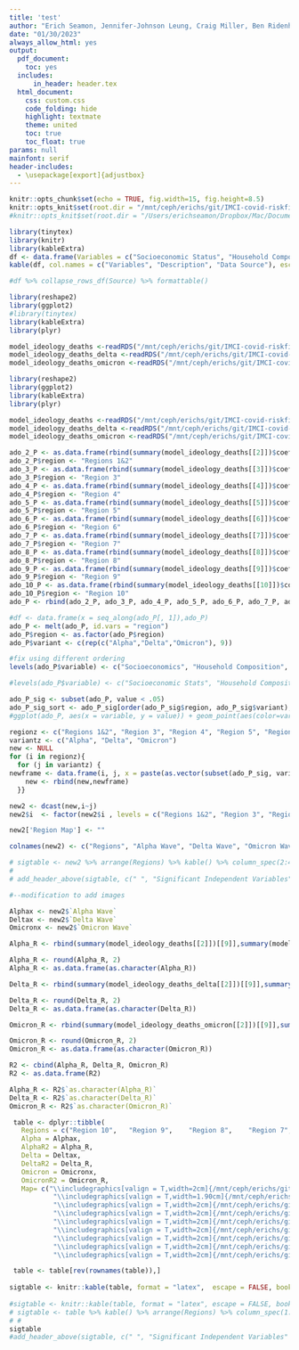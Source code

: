 ```yaml
---
title: 'test'
author: "Erich Seamon, Jennifer-Johnson Leung, Craig Miller, Ben Ridenhour"
date: "01/30/2023"
always_allow_html: yes
output:
  pdf_document:
    toc: yes
  includes:
      in_header: header.tex
  html_document:
    css: custom.css
    code_folding: hide
    highlight: textmate
    theme: united
    toc: true
    toc_float: true
params: null
mainfont: serif
header-includes:
  - \usepackage[export]{adjustbox}
---
```



```r
knitr::opts_chunk$set(echo = TRUE, fig.width=15, fig.height=8.5)
knitr::opts_knit$set(root.dir = "/mnt/ceph/erichs/git/IMCI-covid-riskfinal/")  # with something else than `getwd()`
#knitr::opts_knit$set(root.dir = "/Users/erichseamon/Dropbox/Mac/Documents/GitHub/IMCI-covid-riskfinal/")
```


```r

library(tinytex)
library(knitr)
library(kableExtra)
df <- data.frame(Variables = c("Socioeconomic Status", "Household Composition and Disability", "Minority Status", "Housing Type and Transportation", "Obesity", "Unemployment", "Uninsured Adults", "Social Associations", "Diabetes", "Food Insecurity", "Broadband Access", "Population Density", "Population Age 65+", "Democratic Voting Percentage", "Vaccination Rate", "Population adjusted COVID-19 deaths*"), Description = linebreak(c("Index which represents income, poverty, employment, and education.", "Index with represents age, single parenting, and disability.", "Index which represents race and ethnicity.","Index which represents housing structure, crowding and vehicle access.", "Number of people who are obese, at a county level.","Number of unemployed adults per county.", "Number of uninsured adults per county.", "Number of people who are members of a social organization (churches, clubs, etc).","Number of people with diabetes at a county level.", "Index indicating the relative level of food insecurity in a county.", "Number of people without broadband access.", "Population density at a county level.", "Number of people age 65 or older in a county.", "Represents voting outcomes from the 2020 presidential general election.","CDC data for two dose vaccination rates at a county level, ending in April 1, 2022.", "Population-adjusted COVID-19 deaths per county.")), Source = linebreak(c("Social Vulnerability Indices (SVI) taken from the US Census agency for toxic substances and disease registry (ATSDR)", "Social Vulnerability Indices (SVI) taken from the US Census agency for toxic substances and disease registry (ATSDR)", "Social Vulnerability Indices (SVI) taken from the US Census agency for toxic substances and disease registry (ATSDR)", "Social Vulnerability Indices (SVI) taken from the US Census agency for toxic substances and disease registry (ATSDR)", "University of Wisconsin's Population Health Institute", "University of Wisconsin's Population Health Institute","University of Wisconsin's Population Health Institute", "University of Wisconsin's Population Health Institute","University of Wisconsin's Population Health Institute", "University of Wisconsin's Population Health Institute","University of Wisconsin's Population Health Institute","2020 US Census", "2020 US Census","Massachusettes Institute of Technology's (MIT) Election Lab","US Centers for Disease Control (CDC)", "US Centers for Disease Control (CDC)")))
kable(df, col.names = c("Variables", "Description", "Data Source"), escape = F, caption = "Table T1: Variable Descriptions. * = dependent variable") %>% column_spec(3, width = "3in") %>% column_spec(c(1:2), width = "2in") %>% kable_styling(full_width = FALSE,latex_options = c("hold_position", "scale_down"), font_size = 10) %>% collapse_rows(columns = 3) 

#df %>% collapse_rows_df(Source) %>% formattable()

```

```r


library(reshape2)
library(ggplot2)
#library(tinytex)
library(kableExtra)
library(plyr)

model_ideology_deaths <-readRDS("/mnt/ceph/erichs/git/IMCI-covid-riskfinal/linear_models/model_ideology_deaths.RDS")
model_ideology_deaths_delta <-readRDS("/mnt/ceph/erichs/git/IMCI-covid-riskfinal/linear_models/model_ideology_deaths_delta.RDS")
model_ideology_deaths_omicron <-readRDS("/mnt/ceph/erichs/git/IMCI-covid-riskfinal/linear_models/model_ideology_deaths_omicron.RDS")


```



```r

library(reshape2)
library(ggplot2)
library(kableExtra)
library(plyr)

model_ideology_deaths <-readRDS("/mnt/ceph/erichs/git/IMCI-covid-riskfinal/linear_models/model_ideology_deaths.RDS")
model_ideology_deaths_delta <-readRDS("/mnt/ceph/erichs/git/IMCI-covid-riskfinal/linear_models/model_ideology_deaths_delta.RDS")
model_ideology_deaths_omicron <-readRDS("/mnt/ceph/erichs/git/IMCI-covid-riskfinal/linear_models/model_ideology_deaths_omicron.RDS")

ado_2_P <- as.data.frame(rbind(summary(model_ideology_deaths[[2]])$coefficients[2:15,4], summary(model_ideology_deaths_delta[[2]])$coefficients[2:15,4], summary(model_ideology_deaths_omicron[[2]])$coefficients[2:15,4])) 
ado_2_P$region <- "Regions 1&2"
ado_3_P <- as.data.frame(rbind(summary(model_ideology_deaths[[3]])$coefficients[2:15,4], summary(model_ideology_deaths_delta[[3]])$coefficients[2:15,4], summary(model_ideology_deaths_omicron[[3]])$coefficients[2:15,4])) 
ado_3_P$region <- "Region 3"
ado_4_P <- as.data.frame(rbind(summary(model_ideology_deaths[[4]])$coefficients[2:15,4], summary(model_ideology_deaths_delta[[4]])$coefficients[2:15,4], summary(model_ideology_deaths_omicron[[4]])$coefficients[2:15,4]) )
ado_4_P$region <- "Region 4"
ado_5_P <- as.data.frame(rbind(summary(model_ideology_deaths[[5]])$coefficients[2:15,4], summary(model_ideology_deaths_delta[[5]])$coefficients[2:15,4], summary(model_ideology_deaths_omicron[[5]])$coefficients[2:15,4]) )
ado_5_P$region <- "Region 5"
ado_6_P <- as.data.frame(rbind(summary(model_ideology_deaths[[6]])$coefficients[2:15,4], summary(model_ideology_deaths_delta[[6]])$coefficients[2:15,4], summary(model_ideology_deaths_omicron[[6]])$coefficients[2:15,4]) )
ado_6_P$region <- "Region 6"
ado_7_P <- as.data.frame(rbind(summary(model_ideology_deaths[[7]])$coefficients[2:15,4], summary(model_ideology_deaths_delta[[7]])$coefficients[2:15,4], summary(model_ideology_deaths_omicron[[7]])$coefficients[2:15,4]) )
ado_7_P$region <- "Region 7"
ado_8_P <- as.data.frame(rbind(summary(model_ideology_deaths[[8]])$coefficients[2:15,4], summary(model_ideology_deaths_delta[[8]])$coefficients[2:15,4], summary(model_ideology_deaths_omicron[[8]])$coefficients[2:15,4]) )
ado_8_P$region <- "Region 8"
ado_9_P <- as.data.frame(rbind(summary(model_ideology_deaths[[9]])$coefficients[2:15,4], summary(model_ideology_deaths_delta[[9]])$coefficients[2:15,4], summary(model_ideology_deaths_omicron[[9]])$coefficients[2:15,4]) )
ado_9_P$region <- "Region 9"
ado_10_P <- as.data.frame(rbind(summary(model_ideology_deaths[[10]])$coefficients[2:15,4], summary(model_ideology_deaths_delta[[10]])$coefficients[2:15,4], summary(model_ideology_deaths_omicron[[10]])$coefficients[2:15,4]) )
ado_10_P$region <- "Region 10"
ado_P <- rbind(ado_2_P, ado_3_P, ado_4_P, ado_5_P, ado_6_P, ado_7_P, ado_8_P, ado_9_P, ado_10_P)

#df <- data.frame(x = seq_along(ado_P[, 1]),ado_P)
ado_P <- melt(ado_P, id.vars = "region")
ado_P$region <- as.factor(ado_P$region)
ado_P$variant <- c(rep(c("Alpha","Delta","Omicron"), 9))

#fix using different ordering
levels(ado_P$variable) <- c("Socioeconomics", "Household Composition", "Housing Type", "Unemployment", "Food Insecurity", "Broadband Access", "Diabetes", "Obesity", "Population Density", "Social Associations", "Age over 65+", "Voting", "Vaccination Rate", "Minority Status")

#levels(ado_P$variable) <- c("Socioeconomic Stats", "Household Composition and Disability", "Minority Status and Language", "Housing Type and Transportation", "Democratic Voting Pct", "Vaccination Rate", "Population Density", "Obesity", "Unemployment", "Uninsured Adults", "Social Associations", "Diabetes", "Food Insecurity", "Lack of Broadband Access", "Age over 65+")

ado_P_sig <- subset(ado_P, value < .05)
ado_P_sig_sort <- ado_P_sig[order(ado_P_sig$region, ado_P_sig$variant),]
#ggplot(ado_P, aes(x = variable, y = value)) + geom_point(aes(color=variant, shape = variant), size=2)+ theme_bw() +geom_hline(yintercept=.05, linetype='dotted', col = 'red') + theme(axis.text.x=element_text(angle = 90, hjust=0.95,vjust=0.2, size=10, family="serif"), panel.grid.major = element_blank(), panel.grid.minor = element_blank()) + facet_grid(region ~ .) + scale_shape(solid = FALSE)

regionz <- c("Regions 1&2", "Region 3", "Region 4", "Region 5", "Region 6", "Region 7", "Region 8", "Region 9", "Region 10")
variantz <- c("Alpha", "Delta", "Omicron")
new <- NULL
for (i in regionz){
  for (j in variantz) {
newframe <- data.frame(i, j, x = paste(as.vector(subset(ado_P_sig, variant == j & region == i)$variable), collapse = ', '))
    new <- rbind(new,newframe)
  }}

new2 <- dcast(new,i~j)
new2$i  <- factor(new2$i , levels = c("Regions 1&2", "Region 3", "Region 4", "Region 5", "Region 6", "Region 7", "Region 8", "Region 9", "Region 10"))

new2['Region Map'] <- ""

colnames(new2) <- c("Regions", "Alpha Wave", "Delta Wave", "Omicron Wave", "Region Map")

# sigtable <- new2 %>% arrange(Regions) %>% kable() %>% column_spec(2:4, width = "1.8in") %>% column_spec(5, width = "1.8in",  image=spec_image("/mnt/ceph/erichs/git/IMCI-covid-riskfinal/region_pngs/region1.png", 50,50)) %>% kable_styling(full_width = FALSE, latex_options = "hold_position") 
# 
# add_header_above(sigtable, c(" ", "Significant Independent Variables" = 4))

#--modification to add images

Alphax <- new2$`Alpha Wave`
Deltax <- new2$`Delta Wave`
Omicronx <- new2$`Omicron Wave`

Alpha_R <- rbind(summary(model_ideology_deaths[[2]])[[9]],summary(model_ideology_deaths[[3]])[[9]],summary(model_ideology_deaths[[4]])[[9]],summary(model_ideology_deaths[[5]])[[9]],summary(model_ideology_deaths[[6]])[[9]],summary(model_ideology_deaths[[7]])[[9]],summary(model_ideology_deaths[[8]])[[9]],summary(model_ideology_deaths[[9]])[[9]],summary(model_ideology_deaths[[10]])[[9]])

Alpha_R <- round(Alpha_R, 2)
Alpha_R <- as.data.frame(as.character(Alpha_R))

Delta_R <- rbind(summary(model_ideology_deaths_delta[[2]])[[9]],summary(model_ideology_deaths_delta[[3]])[[9]],summary(model_ideology_deaths_delta[[4]])[[9]],summary(model_ideology_deaths_delta[[5]])[[9]],summary(model_ideology_deaths_delta[[6]])[[9]],summary(model_ideology_deaths_delta[[7]])[[9]],summary(model_ideology_deaths_delta[[8]])[[9]],summary(model_ideology_deaths_delta[[9]])[[9]],summary(model_ideology_deaths_delta[[10]])[[9]])

Delta_R <- round(Delta_R, 2)
Delta_R <- as.data.frame(as.character(Delta_R))

Omicron_R <- rbind(summary(model_ideology_deaths_omicron[[2]])[[9]],summary(model_ideology_deaths_omicron[[3]])[[9]],summary(model_ideology_deaths_omicron[[4]])[[9]],summary(model_ideology_deaths_omicron[[5]])[[9]],summary(model_ideology_deaths_omicron[[6]])[[9]],summary(model_ideology_deaths_omicron[[7]])[[9]],summary(model_ideology_deaths_omicron[[8]])[[9]],summary(model_ideology_deaths_omicron[[9]])[[9]],summary(model_ideology_deaths_omicron[[10]])[[9]])

Omicron_R <- round(Omicron_R, 2)
Omicron_R <- as.data.frame(as.character(Omicron_R))

R2 <- cbind(Alpha_R, Delta_R, Omicron_R)
R2 <- as.data.frame(R2)

Alpha_R <- R2$`as.character(Alpha_R)`
Delta_R <- R2$`as.character(Delta_R)`
Omicron_R <- R2$`as.character(Omicron_R)`

 table <- dplyr::tibble(
   Regions = c("Region 10",   "Region 9",    "Region 8",    "Region 7",    "Region 6",    "Region 5",    "Region 4",    "Region 3",    "Regions 1-2"),
   Alpha = Alphax,
   AlphaR2 = Alpha_R,
   Delta = Deltax,
   DeltaR2 = Delta_R,
   Omicron = Omicronx,
   OmicronR2 = Omicron_R,
   Map= c("\\includegraphics[valign = T,width=2cm]{/mnt/ceph/erichs/git/IMCI-covid-riskfinal/region_pngs/region10.png}",
           "\\includegraphics[valign = T,width=1.90cm]{/mnt/ceph/erichs/git/IMCI-covid-riskfinal/region_pngs/region9.png}",
           "\\includegraphics[valign = T,width=2cm]{/mnt/ceph/erichs/git/IMCI-covid-riskfinal/region_pngs/region8.png}",
           "\\includegraphics[valign = T,width=2cm]{/mnt/ceph/erichs/git/IMCI-covid-riskfinal/region_pngs/region7.png}",
           "\\includegraphics[valign = T,width=2cm]{/mnt/ceph/erichs/git/IMCI-covid-riskfinal/region_pngs/region6.png}",
           "\\includegraphics[valign = T,width=2cm]{/mnt/ceph/erichs/git/IMCI-covid-riskfinal/region_pngs/region5.png}",
           "\\includegraphics[valign = T,width=2cm]{/mnt/ceph/erichs/git/IMCI-covid-riskfinal/region_pngs/region4.png}",
           "\\includegraphics[valign = T,width=2cm]{/mnt/ceph/erichs/git/IMCI-covid-riskfinal/region_pngs/region3.png}",
           "\\includegraphics[valign = T,width=2cm]{/mnt/ceph/erichs/git/IMCI-covid-riskfinal/region_pngs/region1.png}"))

 table <- table[rev(rownames(table)),]
 
sigtable <- knitr::kable(table, format = "latex",  escape = FALSE, booktabs=T) %>% column_spec(c(2,4,6), width = "1in") %>% column_spec(c(3,5,7), width = ".5in") %>% column_spec(8, width = ".5in") %>% kable_styling(full_width = FALSE, latex_options = "hold_position", font_size=8)
 
#sigtable <- knitr::kable(table, format = "latex", escape = FALSE, booktabs=T)
# sigtable <- table %>% kable() %>% arrange(Regions) %>% column_spec(1:5, width = "1in") %>% kable_styling(full_width = FALSE, latex_options = "hold_position")
# #
sigtable
#add_header_above(sigtable, c(" ", "Significant Independent Variables" = 4))









```